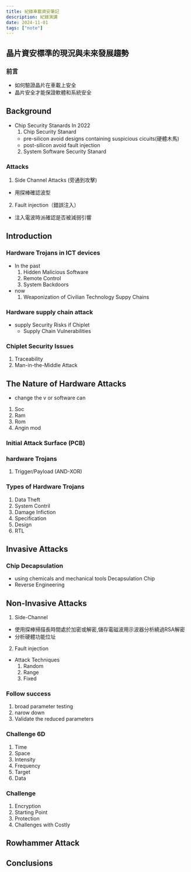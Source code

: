 ```yaml
---
title: 紀錄車載資安筆記
description: 紀錄演講
date: 2024-11-01
tags: ["note"]
---
```

## 晶片資安標準的現況與未來發展趨勢

### 前言

- 如何驗證晶片在車載上安全
- 晶片安全才能保證軟體和系統安全

## Background

- Chip Security Stanards In 2022
  1. Chip Security Stanard
  - pre-silicon avoid designs containing suspicious cicuits(硬體木馬)
  - post-silicon avoid fault injection
  2. System Software Security Stanard

### Attacks

1. Side Channel Attacks (旁通到攻擊)

- 用探棒確認波型

2. Fault injection（錯誤注入）

- 注入電波時派確認是否被減弱引響

## Introduction

### Hardware Trojans in ICT devices

- In the past
  1. Hidden Malicious Software
  2. Remote Control
  3. System Backdoors
- now
  1. Weaponization of Civilian Technology Suppy Chains

### Hardware supply chain attack

- supply Security Risks if Chiplet
  - Supply Chain Vulnerabilities

### Chiplet Security Issues

1. Traceability
2. Man-in-the-Middle Attack

## The Nature of Hardware Attacks

- change the v or software can

1. Soc
1. Ram
1. Rom
1. Angin mod

### Initial Attack Surface (PCB)

### hardware Trojans

1. Trigger/Payload (AND-XOR)

### Types of Hardware Trojans

1. Data Theft
2. System Contril
3. Damage Infiction
4. Specification
5. Design
6. RTL

## Invasive Attacks

### Chip Decapsulation

- using chemicals and mechanical tools Decapsulation Chip
- Reverse Engineering

## Non-Invasive Attacks

1. Side-Channel

- 使用探棒掃描長時間處於加密或解密,儲存電磁波用示波器分析繞過RSA解密
- 分析硬體功能位址

2. Fault injection

- Attack Techniques
  1. Random
  2. Range
  3. Fixed

### Follow success

1. broad parameter testing
2. narow down
3. Validate the reduced parameters

### Challenge 6D

1. Time
2. Space
3. Intensity
4. Frequency
5. Target
6. Data

### Challenge

1. Encryption
2. Starting Point
3. Protection
4. Challenges with Costly

## Rowhammer Attack

## Conclusions
